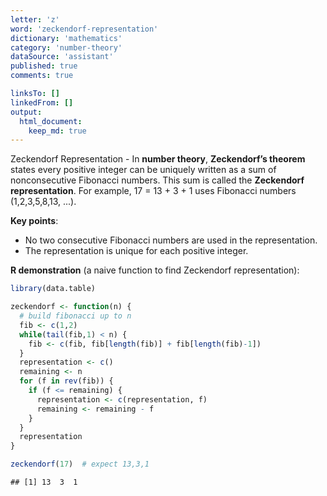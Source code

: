 ```yaml
---
letter: 'z'
word: 'zeckendorf-representation'
dictionary: 'mathematics'
category: 'number-theory'
dataSource: 'assistant'
published: true
comments: true

linksTo: []
linkedFrom: []
output:
  html_document:
    keep_md: true
---
```




<a id="zeckendorf-representation">Zeckendorf Representation</a> - In **number theory**, **Zeckendorf’s theorem** states every positive integer can be uniquely written as a sum of nonconsecutive Fibonacci numbers. This sum is called the **Zeckendorf representation**. For example, 17 = 13 + 3 + 1 uses Fibonacci numbers (1,2,3,5,8,13, ...).

**Key points**:
- No two consecutive Fibonacci numbers are used in the representation.
- The representation is unique for each positive integer.

**R demonstration** (a naive function to find Zeckendorf representation):


``` r
library(data.table)

zeckendorf <- function(n) {
  # build fibonacci up to n
  fib <- c(1,2)
  while(tail(fib,1) < n) {
    fib <- c(fib, fib[length(fib)] + fib[length(fib)-1])
  }
  representation <- c()
  remaining <- n
  for (f in rev(fib)) {
    if (f <= remaining) {
      representation <- c(representation, f)
      remaining <- remaining - f
    }
  }
  representation
}

zeckendorf(17)  # expect 13,3,1
```

```
## [1] 13  3  1
```

